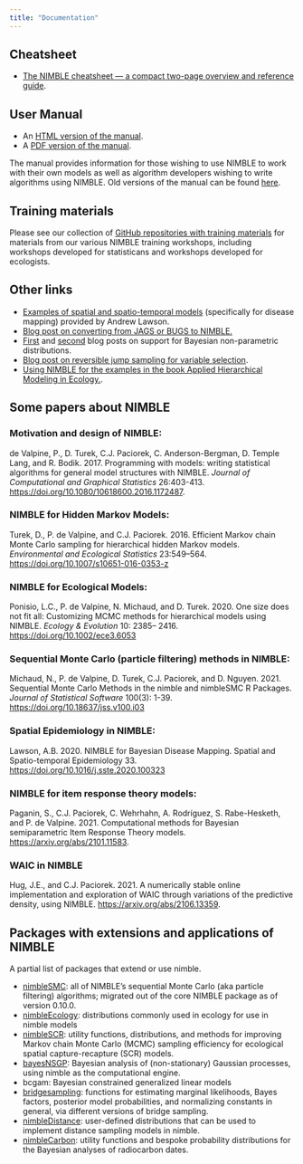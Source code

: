 ```yaml
---
title: "Documentation"
---
```


## Cheatsheet

- [The NIMBLE cheatsheet — a compact two-page overview and reference guide](NimbleCheatSheet.pdf).

## User Manual

- An [HTML version of the manual](manual/cha-welcome-nimble.html).
- A [PDF version of the manual](manual/NimbleUserManual.pdf).

The manual provides information for those wishing to use NIMBLE to work with their own models as well as algorithm developers wishing to write algorithms using NIMBLE. Old versions of the manual can be found [here](archived-versions-of-nimble-and-the-user-manual.qmd).

## Training materials

Please see our collection of [GitHub repositories with training materials](https://github.com/nimble-training) for materials from our various NIMBLE training workshops, including workshops developed for statisticans and workshops developed for ecologists.

## Other links

- [Examples of spatial and spatio-temporal models](https://github.com/Andrew9Lawson/Bayesian_DM_Nimble_code/tree/ICAR-and-other-code) (specifically for disease mapping) provided by Andrew Lawson.
- [Blog post on converting from JAGS or BUGS to NIMBLE.](blog/quick-guide-for-converting-from-jags-or-bugs-to-nimble.qmd)
- [First](blog/bayesian-nonparametric-models-in-nimble-part-1-density-estimation.qmd) and [second](blog/bayesian-nonparametric-models-in-nimble-part-2-nonparametric-random-effects.qmd) blog posts on support for Bayesian non-parametric distributions.
- [Blog post on reversible jump sampling for variable selection](blog/variable-selection-in-nimble-using-reversible-jump-mcmc.qmd).
- [Using NIMBLE for the examples in the book Applied Hierarchical Modeling in Ecology.](https://github.com/nimble-dev/AHMnimble).

## Some papers about NIMBLE

### Motivation and design of NIMBLE:

de Valpine, P., D. Turek, C.J. Paciorek, C. Anderson-Bergman, D. Temple Lang, and R. Bodik. 2017. Programming with models: writing statistical algorithms for general model structures with NIMBLE. *Journal of Computational and Graphical Statistics* 26:403-413. [https://doi.org/10.1080/10618600.2016.1172487](https://doi.org/10.1080/10618600.2016.1172487).

### NIMBLE for Hidden Markov Models:

Turek, D., P. de Valpine, and C.J. Paciorek. 2016. Efficient Markov chain Monte Carlo sampling for hierarchical hidden Markov models. *Environmental and Ecological Statistics* 23:549–564. [https://doi.org/10.1007/s10651-016-0353-z](https://doi.org/10.1007/s10651-016-0353-z)

### NIMBLE for Ecological Models:

Ponisio, L.C., P. de Valpine, N. Michaud, and D. Turek. 2020. One size does not fit all: Customizing MCMC methods for hierarchical models using NIMBLE. *Ecology & Evolution* 10: 2385– 2416. [https://doi.org/10.1002/ece3.6053](https://doi.org/10.1002/ece3.6053)

### Sequential Monte Carlo (particle filtering) methods in NIMBLE:

Michaud, N., P. de Valpine, D. Turek, C.J. Paciorek, and D. Nguyen. 2021. Sequential Monte Carlo Methods in the nimble and nimbleSMC R Packages. *Journal of Statistical Software* 100(3): 1-39. [https://doi.org/10.18637/jss.v100.i03](https://doi.org/10.18637/jss.v100.i03)

### Spatial Epidemiology in NIMBLE:

Lawson, A.B. 2020. NIMBLE for Bayesian Disease Mapping. Spatial and Spatio-temporal Epidemiology 33. [https://doi.org/10.1016/j.sste.2020.100323](https://doi.org/10.1016/j.sste.2020.100323)

### NIMBLE for item response theory models:

Paganin, S., C.J. Paciorek, C. Wehrhahn, A. Rodríguez, S. Rabe-Hesketh, and P. de Valpine. 2021. Computational methods for Bayesian semiparametric Item Response Theory models. [https://arxiv.org/abs/2101.11583](https://arxiv.org/abs/2101.11583).

### WAIC in NIMBLE

Hug, J.E., and C.J. Paciorek. 2021. A numerically stable online implementation and exploration of WAIC through variations of the predictive density, using NIMBLE. [https://arxiv.org/abs/2106.13359](https://arxiv.org/abs/2106.13359).

## Packages with extensions and applications of NIMBLE

A partial list of packages that extend or use nimble.

- [nimbleSMC](https://cran.r-project.org/package=nimbleSMC): all of NIMBLE's sequential Monte Carlo (aka particle filtering) algorithms; migrated out of the core NIMBLE package as of version 0.10.0.
- [nimbleEcology](https://cran.r-project.org/package=BayesEcology): distributions commonly used in ecology for use in nimble models
- [nimbleSCR](https://cran.r-project.org/package=nimbleSCR): utility functions, distributions, and methods for improving Markov chain Monte Carlo (MCMC) sampling efficiency for ecological spatial capture-recapture (SCR) models.
- [bayesNSGP](https://cran.r-project.org/package=BayesNSGP): Bayesian analysis of (non-stationary) Gaussian processes, using nimble as the computational engine.
- bcgam: Bayesian constrained generalized linear models
- [bridgesampling](https://cran.r-project.org/package=bridgesampling): functions for estimating marginal likelihoods, Bayes factors, posterior model probabilities, and normalizing constants in general, via different versions of bridge sampling.
- [nimbleDistance](https://github.com/scrogster/nimbleDistance): user-defined distributions that can be used to implement distance sampling models in nimble.
- [nimbleCarbon](https://github.com/ercrema/nimbleCarbon): utility functions and bespoke probability distributions for the Bayesian analyses of radiocarbon dates.
